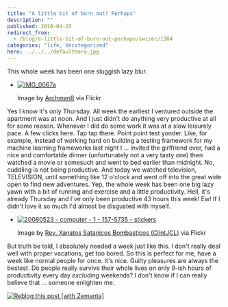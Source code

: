 ```yaml
---
title: "A little bit of burn out? Perhaps"
description: ""
published: 2010-04-15
redirect_from:
  - /blog/a-little-bit-of-burn-out-perhaps/swizec/1304
categories: "life, Uncategorized"
hero: ../../../defaultHero.jpg
---
```


This whole week has been one sluggish lazy blur.

- [![IMG_0067a](http://swizec.com/blog/wp-content/uploads/2010/04/2597952748_4ae4250c21_m.jpg "IMG_0067a")](http://www.flickr.com/photos/27674701@N00/2597952748)

  Image by [Archman8](http://www.flickr.com/photos/27674701@N00/2597952748) via Flickr

Yes I know it's only Thursday. All week the earliest I ventured outside the apartment was at noon. And I just didn't do anything very productive at all for some reason. Whenever I did do some work it was at a slow leisurely pace. A few clicks here. Tap tap there. Point point test yonder. Like, for example, instead of working hard on building a testing framework for my machine learning frameworks last night I ... invited the girlfriend over, had a nice and comfortable dinner (unfortunately not a very tasty one) then watched a movie or somesuch and went to bed earlier than midnight. No, cuddling is not being productive. And today we watched television, TELEVISION, until something like 12 o'clock and went off into the great wide open to find new adventures. Yep, the whole week has been one big lazy yawn with a bit of running and exercise and a little productivity. Hell, it's already Thursday and I've only been productive 43 hours this week! Ew! If I didn't love it so much I'd almost be disgusted with myself.

- [![20080523 - computer - 1 - 157-5735 - stickers](http://swizec.com/blog/wp-content/uploads/2010/04/2715700690_c7f92c51d2_m.jpg "20080523 - computer - 1 - 157-5735 - stickers")](http://www.flickr.com/photos/31355686@N00/2715700690)

  Image by [Rev. Xanatos Satanicos Bombasticos (ClintJCL)](http://www.flickr.com/photos/31355686@N00/2715700690) via Flickr

But truth be told, I absolutely needed a week just like this. I don't really deal well with proper vacations, get too bored. So this is perfect for me, have a week like normal people for once. It's nice. Guilty pleasures are always the bestest. Do people really survive their whole lives on only 9-ish hours of productivity every day _excluding_ weekends? I don't know if I can really believe that ... someone enlighten me.

[![Reblog this post [with Zemanta]](http://img.zemanta.com/reblog_e.png?x-id=e75fbbbc-72f4-4135-9719-2426e4b36267)](http://reblog.zemanta.com/zemified/e75fbbbc-72f4-4135-9719-2426e4b36267/ "Reblog this post [with Zemanta]")
